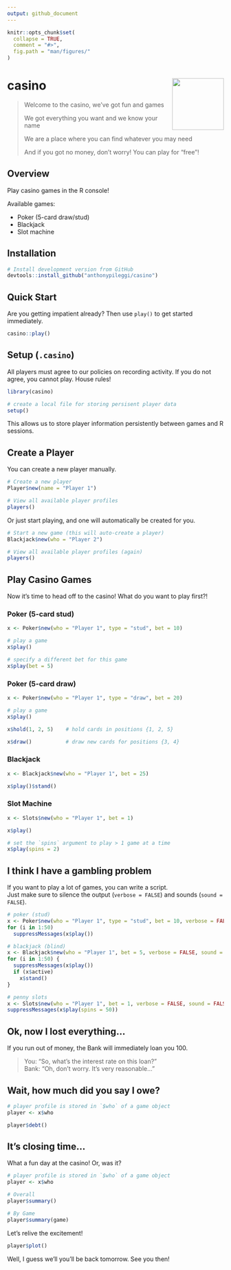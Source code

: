 ```yaml
---
output: github_document
---
```


<!-- README.md is generated from README.Rmd. Please edit that file -->

```r
knitr::opts_chunk$set(
  collapse = TRUE,
  comment = "#>",
  fig.path = "man/figures/"
)
```


# casino <img src="man/figures/logo.png" align="right" alt="" width="120" />

> Welcome to the casino, we've got fun and games
>
> We got everything you want and we know your name
>
> We are a place where you can find whatever you may need
>
> And if you got no money, don't worry!  You can play for "free"!  


## Overview

Play casino games in the R console!

Available games:

  - Poker (5-card draw/stud)
  - Blackjack
  - Slot machine

  
## Installation

```r
# Install development version from GitHub
devtools::install_github("anthonypileggi/casino")
```


## Quick Start
Are you getting impatient already?  Then use `play()` to get started immediately.

```r
casino::play()
```


## Setup (`.casino`)
All players must agree to our policies on recording activity.
If you do not agree, you cannot play.  House rules!

```r
library(casino)

# create a local file for storing persisent player data
setup()
```

This allows us to store player information persistently between games and R sessions.


## Create a Player
You can create a new player manually.

```r

# Create a new player
Player$new(name = "Player 1")

# View all available player profiles
players()
```

Or just start playing, and one will automatically be created for you.

```r
# Start a new game (this will auto-create a player)
Blackjack$new(who = "Player 2")

# View all available player profiles (again)
players()
```


## Play Casino Games

Now it's time to head off to the casino!
What do you want to play first?!


### Poker (5-card stud)
```r
x <- Poker$new(who = "Player 1", type = "stud", bet = 10)

# play a game
x$play()

# specify a different bet for this game
x$play(bet = 5)
```


### Poker (5-card draw)
```r
x <- Poker$new(who = "Player 1", type = "draw", bet = 20)

# play a game
x$play()

x$hold(1, 2, 5)    # hold cards in positions {1, 2, 5}

x$draw()           # draw new cards for positions {3, 4}
```

### Blackjack
```r
x <- Blackjack$new(who = "Player 1", bet = 25)

x$play()$stand()
```

### Slot Machine
```r
x <- Slots$new(who = "Player 1", bet = 1)

x$play()

# set the `spins` argument to play > 1 game at a time
x$play(spins = 2)
```


## I think I have a gambling problem

If you want to play a lot of games, you can write a script.  
Just make sure to silence the output (`verbose = FALSE`) and sounds (`sound = FALSE`).

```r
# poker (stud)
x <- Poker$new(who = "Player 1", type = "stud", bet = 10, verbose = FALSE, sound = FALSE)
for (i in 1:50) 
  suppressMessages(x$play())

# blackjack (blind)
x <- Blackjack$new(who = "Player 1", bet = 5, verbose = FALSE, sound = FALSE)
for (i in 1:50) {
  suppressMessages(x$play())
  if (x$active)
    x$stand()
}

# penny slots
x <- Slots$new(who = "Player 1", bet = 1, verbose = FALSE, sound = FALSE)
suppressMessages(x$play(spins = 50))
```


## Ok, now I lost everything...

If you run out of money, the Bank will immediately loan you 100.

> You: "So, what's the interest rate on this loan?"  
> Bank: "Oh, don't worry.  It's very reasonable..."


## Wait, how much did you say I owe?

```r
# player profile is stored in `$who` of a game object
player <- x$who

player$debt()
```


## It's closing time...

What a fun day at the casino!  Or, was it?
```r
# player profile is stored in `$who` of a game object
player <- x$who

# Overall
player$summary()

# By Game
player$summary(game)  
```

Let's relive the excitement!
```r
player$plot()
```

Well, I guess we'll you'll be back tomorrow.  See you then!